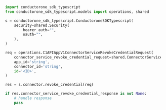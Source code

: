 ```python RevokeCredential.py
import conductorone_sdk_typescript
from conductorone_sdk_typescript.models import operations, shared

s = conductorone_sdk_typescript.ConductoroneSDKTypescript(
    security=shared.Security(
        bearer_auth="",
        oauth="",
    ),
)

req = operations.C1APIAppV1ConnectorServiceRevokeCredentialRequest(
    connector_service_revoke_credential_request=shared.ConnectorServiceRevokeCredentialRequest(),
    app_id='string',
    connector_id='string',
    id='<ID>',
)

res = s.connector.revoke_credential(req)

if res.connector_service_revoke_credential_response is not None:
    # handle response
    pass
```
